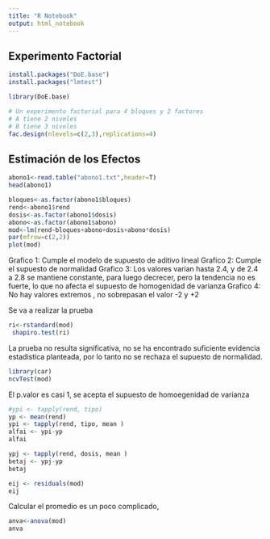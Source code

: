 ```yaml
---
title: "R Notebook"
output: html_notebook
---
```


Experimento Factorial
---------------------

```r
install.packages("DoE.base")
install.packages("lmtest")
```
```r
library(DoE.base)
```

```r
# Un experimento factorial para 4 bloques y 2 factores
# A tiene 2 niveles
# B tiene 3 niveles
fac.design(nlevels=c(2,3),replications=4)  
```

Estimación de los Efectos
-------------------------
```r
abono1<-read.table("abono1.txt",header=T)
head(abono1)
```

```r
bloques<-as.factor(abono1$bloques)
rend<-abono1$rend
dosis<-as.factor(abono1$dosis)
abono<-as.factor(abono1$abono)
mod<-lm(rend~bloques+abono+dosis+abono*dosis)
par(mfrow=c(2,2))
plot(mod)

```

Grafico 1: Cumple el modelo de supuesto de aditivo lineal
Grafico 2: Cumple el supuesto de normalidad
Grafico 3: Los valores varian hasta 2.4, y de 2.4 a 2.8 se mantiene constante, para luego decrecer, pero la tendencia no es fuerte, lo que no afecta el supuesto de homogenidad de varianza
Grafico 4: No hay valores extremos , no sobrepasan el valor -2 y +2

Se va a realizar la prueba

```r
ri<-rstandard(mod)
 shapiro.test(ri)

```
La prueba no resulta significativa, no se ha encontrado suficiente evidencia estadistica planteada, por lo tanto no se rechaza el supuesto de normalidad.

```r
library(car)
ncvTest(mod)

```

El p.valor es casi 1, se acepta el supuesto de homoegenidad de varianza

```r
#ypi <- tapply(rend, tipo)
yp <- mean(rend)
ypi <- tapply(rend, tipo, mean )
alfai <- ypi-yp
alfai
```

```r
ypj <- tapply(rend, dosis, mean )
betaj <- ypj-yp
betaj

```


```r
eij <- residuals(mod)
eij
```

Calcular el promedio es un poco complicado, 

```r
anva<-anova(mod)
anva

```

